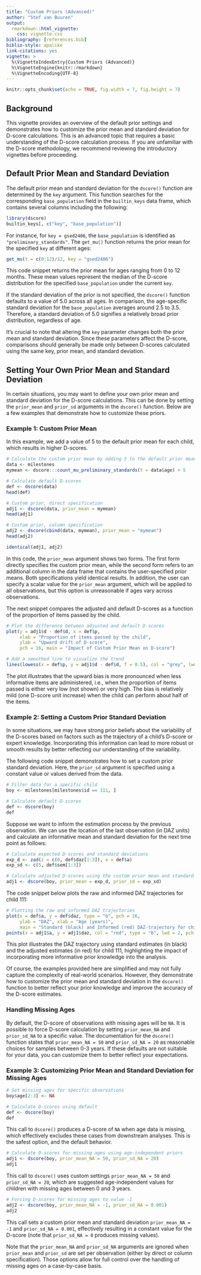 ```yaml
---
title: "Custom Priors (Advanced)"
author: "Stef van Buuren"
output: 
  rmarkdown::html_vignette:
    css: vignette.css
bibliography: [references.bib]
biblio-style: apalike
link-citations: yes
vignette: >
  %\VignetteIndexEntry{Custom Priors (Advanced)}
  %\VignetteEngine{knitr::rmarkdown}
  %\VignetteEncoding{UTF-8}
---
```


```r
knitr::opts_chunk$set(echo = TRUE, fig.width = 7, fig.height = 7)
```

## Background

This vignette provides an overview of the default prior settings and demonstrates how to customize the prior mean and standard deviation for D-score calculations. This is an advanced topic that requires a basic understanding of the D-score calculation process. If you are unfamiliar with the D-score methodology, we recommend reviewing the introductory vignettes before proceeding.

## Default Prior Mean and Standard Deviation

The default prior mean and standard deviation for the `dscore()` function are determined by the `key` argument. This function searches for the corresponding `base_population` field in the `builtin_keys` data frame, which contains several columns including the following:

```r
library(dscore)
builtin_keys[, c("key", "base_population")]
```

For instance, for `key = gsed2406`, the `base_population` is identified as `"preliminary_standards"`. The `get_mu()` function returns the prior mean for the specified `key` at different ages:

```r
get_mu(t = c(0:12)/12, key = "gsed2406")
```

This code snippet returns the prior mean for ages ranging from 0 to 12 months. These mean values represent the median of the D-score distribution for the specified `base_population` under the current `key`.

If the standard deviation of the prior is not specified, the `dscore()` function defaults to a value of 5.0 across all ages. In comparison, the age-specific standard deviation for the `base_population` averages around 2.5 to 3.5. Therefore, a standard deviation of 5.0 signifies a relatively broad prior distribution, regardless of age.

It's crucial to note that altering the `key` parameter changes both the prior mean and standard deviation. Since these parameters affect the D-score, comparisons should generally be made only between D-scores calculated using the same key, prior mean, and standard deviation.

## Setting Your Own Prior Mean and Standard Deviation

In certain situations, you may want to define your own prior mean and standard deviation for the D-score calculations. This can be done by setting the `prior_mean` and `prior_sd` arguments in the `dscore()` function. Below are a few examples that demonstrate how to customize these priors.

### Example 1: Custom Prior Mean

In this example, we add a value of 5 to the default prior mean for each child, which results in higher D-scores. 

```r
# Calculate the custom prior mean by adding 5 to the default prior mean
data <- milestones
mymean <- dscore:::count_mu_preliminary_standards(t = data$age) + 5

# Calculate default D-scores
def <- dscore(data)
head(def)

# Custom prior, direct specification
adj1 <- dscore(data, prior_mean = mymean)
head(adj1)

# Custom prior, column specification
adj2 <- dscore(cbind(data, mymean), prior_mean = "mymean")
head(adj2)

identical(adj1, adj2)
```

In this code, the `prior_mean` argument shows two forms. The first form directly specifies the custom prior mean, while the second form refers to an additional column in the data frame that contains the user-specified prior means. Both specifications yield identical results. In addition, the user can specify a scalar value for the `prior_mean` argument, which will be applied to all observations, but this option is unreasonable if ages vary across observations.

The next snippet compares the adjusted and default D-scores as a function of the proportion of items passed by the child.

```r
# Plot the difference between adjusted and default D-scores
plot(y = adj1$d - def$d, x = def$p, 
     xlab = "Proportion of items passed by the child", 
     ylab = "Upward drift of D-score", 
     pch = 16, main = "Impact of Custom Prior Mean on D-score")

# Add a smoothed line to visualize the trend
lines(lowess(x = def$p, y = adj1$d - def$d, f = 0.5), col = "grey", lwd = 2)
```

The plot illustrates that the upward bias is more pronounced when less informative items are administered, i.e., when the proportion of items passed is either very low (not shown) or very high. The bias is relatively mild (one D-score unit increase) when the child can perform about half of the items.

### Example 2: Setting a Custom Prior Standard Deviation

In some situations, we may have strong prior beliefs about the variability of the D-scores based on factors such as the trajectory of a child's D-score or expert knowledge. Incorporating this information can lead to more robust or smooth results by better reflecting our understanding of the variability.

The following code snippet demonstrates how to set a custom prior standard deviation. Here, the `prior_sd` argument is specified using a constant value or values derived from the data.

```r
# Filter data for a specific child
boy <- milestones[milestones$id == 111, ] 

# Calculate default D-scores
def <- dscore(boy)
def
```

Suppose we want to inform the estimation process by the previous observation. We can use the location of the last observation (in DAZ units) and calculate an informative mean and standard deviation for the next time point as follows:

```r
# Calculate expected D-scores and standard deviations
exp_d <- zad(z = c(0, def$daz[1:3]), x = def$a)
exp_sd <- c(5, def$sem[1:3])

# Calculate adjusted D-scores using the custom prior mean and standard deviation
adj1 <- dscore(boy, prior_mean = exp_d, prior_sd = exp_sd)
```

The code snippet below plots the raw and informed DAZ trajectories for child 111:

```r
# Plotting the raw and informed DAZ trajectories
plot(x = def$a, y = def$daz, type = "b", pch = 16, 
     ylab = "DAZ", xlab = "Age (years)", 
     main = "Standard (black) and Informed (red) DAZ-trajectory for child 111")
points(x = adj1$a, y = adj1$daz, col = "red", type = "b", lwd = 2, pch = 16)
```

This plot illustrates the DAZ trajectory using standard estimates (in black) and the adjusted estimates (in red) for child 111, highlighting the impact of incorporating more informative prior knowledge into the analysis.

Of course, the examples provided here are simplified and may not fully capture the complexity of real-world scenarios. However, they demonstrate how to customize the prior mean and standard deviation in the `dscore()` function to better reflect your prior knowledge and improve the accuracy of the D-score estimates.

### Handling Missing Ages

By default, the D-score of observations with missing ages will be `NA`. It is possible to force D-score calculation by setting `prior_mean_NA` and `prior_sd_NA` to a specific value. The documentation for the `dscore()` function states that `prior_mean_NA = 50` and `prior_sd_NA = 20` as reasonable choices for samples between 0-3 years. If these defaults are not suitable for your data, you can customize them to better reflect your expectations.

### Example 3: Customizing Prior Mean and Standard Deviation for Missing Ages

```r
# Set missing ages for specific observations
boy$age[2:3] <- NA

# Calculate D-scores using default
def <- dscore(boy)
def
```

This call to `dscore()` produces a D-score of `NA` when age data is missing, which effectively excludes these cases from downstream analyses. This is the safest option, and the default behavior.

```r
# Calculate D-scores for missing ages using age-independent priors
adj1 <- dscore(boy, prior_mean_NA = 50, prior_sd_NA = 20)
adj1
```

This call to `dscore()` uses custom settings `prior_mean_NA = 50` and `prior_sd_NA = 20`, which are suggested age-independent values for children with missing ages between 0 and 3 years.

```r
# Forcing D-scores for missing ages to value -1
adj2 <- dscore(boy, prior_mean_NA = -1, prior_sd_NA = 0.001)
adj2
```

This call sets a custom prior mean and standard deviation `prior_mean_NA = -1` and `prior_sd_NA = 0.001`, effectively resulting in a constant value for the D-score (note that `prior_sd_NA = 0` produces missing values).

Note that the `prior_mean_NA` and `prior_sd_NA` arguments are ignored when `prior_mean` and `prior_sd` are set per observation (either by direct or column specification). Those options allow for full control over the handling of missing ages on a case-by-case basis.

